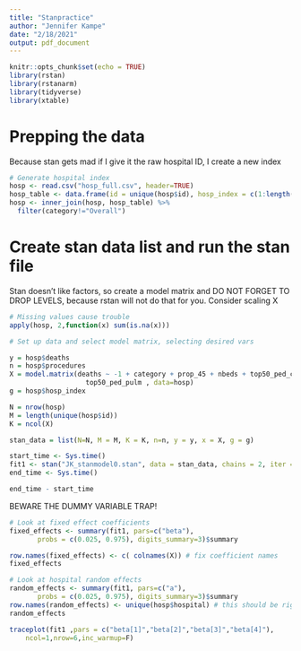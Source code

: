 ```yaml
---
title: "Stanpractice"
author: "Jennifer Kampe"
date: "2/18/2021"
output: pdf_document
---
```


```r
knitr::opts_chunk$set(echo = TRUE)
library(rstan)
library(rstanarm)
library(tidyverse)
library(xtable)
```

# Prepping the data
Because stan gets mad if I give it the raw hospital ID, I create a new index
```r

# Generate hospital index 
hosp <- read.csv("hosp_full.csv", header=TRUE)
hosp_table <- data.frame(id = unique(hosp$id), hosp_index = c(1:length(unique(hosp$id))))
hosp <- inner_join(hosp, hosp_table) %>%
  filter(category!="Overall")
```

# Create stan data list and run the stan file
Stan doesn't like factors, so create a model matrix and DO NOT FORGET TO DROP LEVELS, because rstan will not do that for you. Consider scaling X
```r

# Missing values cause trouble
apply(hosp, 2,function(x) sum(is.na(x)))

# Set up data and select model matrix, selecting desired vars

y = hosp$deaths
n = hosp$procedures
X = model.matrix(deaths ~ -1 + category + prop_45 + nbeds + top50_ped_cardio + 
                   top50_ped_pulm , data=hosp)
g = hosp$hosp_index

N = nrow(hosp)
M = length(unique(hosp$id))
K = ncol(X)

stan_data = list(N=N, M = M, K = K, n=n, y = y, x = X, g = g)

start_time <- Sys.time()
fit1 <- stan("JK_stanmodel0.stan", data = stan_data, chains = 2, iter = 1000)
end_time <- Sys.time()

end_time - start_time

```

BEWARE THE DUMMY VARIABLE TRAP!
```r
# Look at fixed effect coefficients
fixed_effects <- summary(fit1, pars=c("beta"), 
       probs = c(0.025, 0.975), digits_summary=3)$summary

row.names(fixed_effects) <- c( colnames(X)) # fix coefficient names
fixed_effects

# Look at hospital random effects
random_effects <- summary(fit1, pars=c("a"), 
       probs = c(0.025, 0.975), digits_summary=3)$summary
row.names(random_effects) <- unique(hosp$hospital) # this should be right, double check
random_effects

traceplot(fit1 ,pars = c("beta[1]","beta[2]","beta[3]","beta[4]"),
	ncol=1,nrow=6,inc_warmup=F)
```